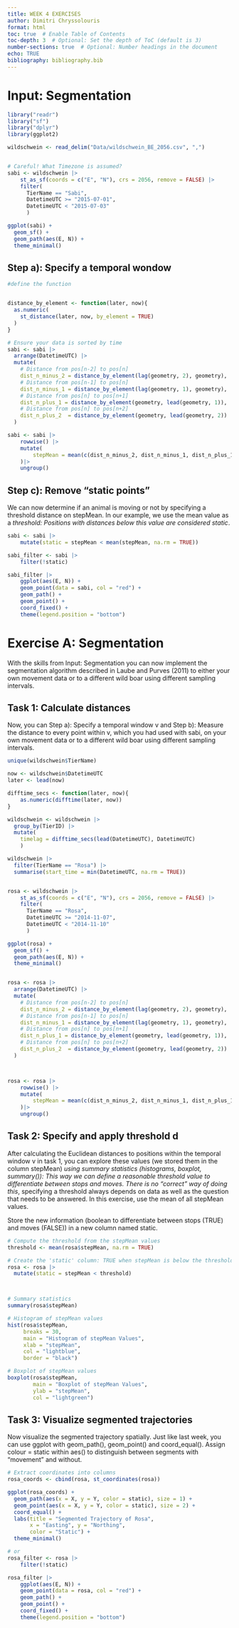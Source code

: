 ```yaml
---
title: WEEK 4 EXERCISES 
author: Dimitri Chryssolouris
format: html
toc: true  # Enable Table of Contents
toc-depth: 3  # Optional: Set the depth of ToC (default is 3)
number-sections: true  # Optional: Number headings in the document
echo: TRUE
bibliography: bibliography.bib
---
```


# Input: Segmentation

```r

library("readr")
library("sf")
library("dplyr")
library(ggplot2)

wildschwein <- read_delim("Data/wildschwein_BE_2056.csv", ",")


# Careful! What Timezone is assumed?
sabi <- wildschwein |>
    st_as_sf(coords = c("E", "N"), crs = 2056, remove = FALSE) |>
    filter(
      TierName == "Sabi", 
      DatetimeUTC >= "2015-07-01", 
      DatetimeUTC < "2015-07-03"
      )

ggplot(sabi) +
  geom_sf() +
  geom_path(aes(E, N)) +
  theme_minimal()

```

## Step a): Specify a temporal wondow 
```r

#define the function


distance_by_element <- function(later, now){
  as.numeric(
    st_distance(later, now, by_element = TRUE)
  )
}

# Ensure your data is sorted by time
sabi <- sabi |>
  arrange(DatetimeUTC) |>
  mutate(
    # Distance from pos[n-2] to pos[n]
    dist_n_minus_2 = distance_by_element(lag(geometry, 2), geometry),
    # Distance from pos[n-1] to pos[n]
    dist_n_minus_1 = distance_by_element(lag(geometry, 1), geometry),
    # Distance from pos[n] to pos[n+1]
    dist_n_plus_1 = distance_by_element(geometry, lead(geometry, 1)),
    # Distance from pos[n] to pos[n+2]
    dist_n_plus_2  = distance_by_element(geometry, lead(geometry, 2))
  )

sabi <- sabi |>
    rowwise() |>
    mutate(
        stepMean = mean(c(dist_n_minus_2, dist_n_minus_1, dist_n_plus_1, dist_n_plus_2)) #with na.rm = TRUE the beginning and End would stay
    )|>
    ungroup()

```


## Step c): Remove “static points”

We can now determine if an animal is moving or not by specifying a threshold distance on stepMean. In our example, we use the mean value as a *threshold: Positions with distances below this value are considered static*.

```r
sabi <- sabi |>
    mutate(static = stepMean < mean(stepMean, na.rm = TRUE))

sabi_filter <- sabi |>
    filter(!static)

sabi_filter |>
    ggplot(aes(E, N)) +
    geom_point(data = sabi, col = "red") +
    geom_path() +
    geom_point() +
    coord_fixed() +
    theme(legend.position = "bottom")


```


# Exercise A: Segmentation
With the skills from Input: Segmentation you can now implement the segmentation algorithm described in Laube and Purves (2011) to either your own movement data or to a different wild boar using different sampling intervals.

## Task 1: Calculate distances

Now, you can Step a): Specify a temporal window v and Step b): Measure the distance to every point within v, which you had used with sabi, on your own movement data or to a different wild boar using different sampling intervals.

```r


unique(wildschwein$TierName)

now <- wildschwein$DatetimeUTC
later <- lead(now)

difftime_secs <- function(later, now){
    as.numeric(difftime(later, now))
}

wildschwein <- wildschwein |> 
  group_by(TierID) |> 
  mutate(
    timelag = difftime_secs(lead(DatetimeUTC), DatetimeUTC)
    )

wildschwein |>
  filter(TierName == "Rosa") |>
  summarise(start_time = min(DatetimeUTC, na.rm = TRUE))


rosa <- wildschwein |>
    st_as_sf(coords = c("E", "N"), crs = 2056, remove = FALSE) |>
    filter(
      TierName == "Rosa", 
      DatetimeUTC >= "2014-11-07", 
      DatetimeUTC < "2014-11-10"
      )

ggplot(rosa) +
  geom_sf() +
  geom_path(aes(E, N)) +
  theme_minimal()


rosa <- rosa |>
  arrange(DatetimeUTC) |>
  mutate(
    # Distance from pos[n-2] to pos[n]
    dist_n_minus_2 = distance_by_element(lag(geometry, 2), geometry),
    # Distance from pos[n-1] to pos[n]
    dist_n_minus_1 = distance_by_element(lag(geometry, 1), geometry),
    # Distance from pos[n] to pos[n+1]
    dist_n_plus_1 = distance_by_element(geometry, lead(geometry, 1)),
    # Distance from pos[n] to pos[n+2]
    dist_n_plus_2  = distance_by_element(geometry, lead(geometry, 2))
  )



rosa <- rosa |>
    rowwise() |>
    mutate(
        stepMean = mean(c(dist_n_minus_2, dist_n_minus_1, dist_n_plus_1, dist_n_plus_2)) #with na.rm = TRUE the beginning and End would stay
    )|>
    ungroup()

```


## Task 2: Specify and apply threshold d

After calculating the Euclidean distances to positions within the temporal window v in task 1, you can explore these values (we stored them in the column stepMean) *using summary statistics (histograms, boxplot, summary()): This way we can define a reasonable threshold value to differentiate between stops and moves. There is no “correct” way of doing this*, specifying a threshold always depends on data as well as the question that needs to be answered. In this exercise, use the mean of all stepMean values.

Store the new information (boolean to differentiate between stops (TRUE) and moves (FALSE)) in a new column named static.


```r

# Compute the threshold from the stepMean values
threshold <- mean(rosa$stepMean, na.rm = TRUE)

# Create the 'static' column: TRUE when stepMean is below the threshold (stop), FALSE otherwise (move)
rosa <- rosa |>
  mutate(static = stepMean < threshold)



# Summary statistics
summary(rosa$stepMean)

# Histogram of stepMean values
hist(rosa$stepMean, 
     breaks = 30, 
     main = "Histogram of stepMean Values", 
     xlab = "stepMean", 
     col = "lightblue", 
     border = "black")

# Boxplot of stepMean values
boxplot(rosa$stepMean, 
        main = "Boxplot of stepMean Values", 
        ylab = "stepMean", 
        col = "lightgreen")
```


## Task 3: Visualize segmented trajectories

Now visualize the segmented trajectory spatially. Just like last week, you can use ggplot with geom_path(), geom_point() and coord_equal(). Assign colour = static within aes() to distinguish between segments with “movement” and without.

```r

# Extract coordinates into columns
rosa_coords <- cbind(rosa, st_coordinates(rosa))

ggplot(rosa_coords) +
  geom_path(aes(x = X, y = Y, color = static), size = 1) +
  geom_point(aes(x = X, y = Y, color = static), size = 2) +
  coord_equal() +
  labs(title = "Segmented Trajectory of Rosa",
       x = "Easting", y = "Northing",
       color = "Static") +
  theme_minimal()

# or 
rosa_filter <- rosa |>
    filter(!static)

rosa_filter |>
    ggplot(aes(E, N)) +
    geom_point(data = rosa, col = "red") +
    geom_path() +
    geom_point() +
    coord_fixed() +
    theme(legend.position = "bottom")


```

